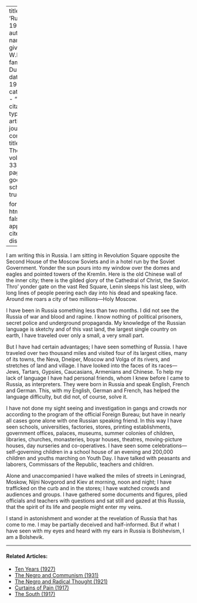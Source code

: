
---
title: 'Russia, 1926'
author:
  - name:
      given: W.E.B.
      family: Du Bois
date: May 1926
categories: 
  - ""
citation: 
  type: article-journal
  container-title: The Crisis
  volume: 33
  issue: 1
  page: 8
google-scholar: true

format:
  html:
    toc: false
    appendix-cite-as: display
---


I am writing this in Russia. I am sitting in Revolution Square opposite the Second House of the Moscow Soviets and in a hotel run by the Soviet Government. Yonder the sun pours into my window over the domes and eagles and pointed towers of the Kremlin. Here is the old Chinese wall of the inner city; there is the gilded glory of the Cathedral of Christ, the Savior. Thro' yonder gate on the vast Red Square, Lenin sleeps his last sleep, with long lines of people peering each day into his dead and speaking face. Around me roars a city of two millions---Holy Moscow.

I have been in Russia something less than two months. I did not see the Russia of war and blood and rapine. I know nothing of political prisoners, secret police and underground propaganda. My knowledge of the Russian language is sketchy and of this vast land, the largest single country on earth, I have traveled over only a small, a very small part.

But I have had certain advantages; I have seen something of Russia. I have traveled over two thousand miles and visited four of its largest cities, many of its towns, the Neva, Dneiper, Moscow and Volga of its rivers, and stretches of land and village. I have looked into the faces of its races---Jews, Tartars, Gypsies, Caucasians, Armenians and Chinese. To help my lack of language I have had personal friends, whom I knew before I came to Russia, as interpreters. They were born in Russia and speak English, French and German. This, with my English, German and French, has helped the language difficulty, but did not, of course, solve it.

I have not done my sight seeing and investigation in gangs and crowds nor according to the program of the official Foreign Bureau; but have in nearly all cases gone alone with one Russian speaking friend. In this way I have seen schools, universities, factories, stores, printing establishments, government offices, palaces, museums, summer colonies of children, libraries, churches, monasteries, boyar houses, theatres, moving-picture houses, day nurseries and co-operatives. I have seen some celebrations---self-governing children in a school house of an evening and 200,000 children and youths marching on Youth Day. I have talked with peasants and laborers, Commissars of the Republic, teachers and children.

Alone and unaccompanied I have walked the miles of streets in Leningrad, Moskow, Nijni Novgorod and Kiev at morning, noon and night; I have trafficked on the curb and in the stores; I have watched crowds and audiences and groups. I have gathered some documents and figures, plied officials and teachers with questions and sat still and gazed at this Russia, that the spirit of its life and people might enter my veins.

I stand in astonishment and wonder at the revelation of Russia that has come to me. I may be partially deceived and half-informed. But if what I have seen with my eyes and heard with my ears in Russia is Bolshevism, I am a Bolshevik.

<!-- Similar articles start here -->

<hr>
#### Related Articles:

* [Ten Years (1927)](/Volumes/34/10/ten_years.html)
* [The Negro and Communism (1931)](/Volumes/38/09/negro_and_communism.html)
* [The Negro and Radical Thought (1921)](/Volumes/22/03/negro_and_radical_thought.html)
* [Curtains of Pain (1917)](/Volumes/13/04/curtains_of_pain.html)
* [The South (1917)](/Volumes/13/06/south.html)

<!-- Similar articles end here -->